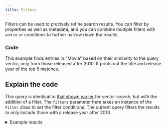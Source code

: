 ```yaml
---
title: Filters
---
```



Filters can be used to precisely refine search results. You can filter by properties as well as metadata, and you can combine multiple filters with `and` or `or` conditions to further narrow down the results.

### <i class="fa-solid fa-code"></i> Code

This example finds entries in "Movie" based on their similarity to the query vector, only from those released after 2010. It prints out the title and release year of the top 5 matches.

<FilteredTextBlock
  text={PyCode}
  startMarker="# FilteredSemanticSearch"
  endMarker="# END FilteredSemanticSearch"
  language="py"
/>

## <i class="fa-solid fa-chalkboard"></i> Explain the code

This query is identical to [that shown earlier](./10_vector.mdx) for vector search, but with the addition of a filter. The `filters` parameter here takes an instance of the `Filter` class to set the filter conditions. The current query filters the results to only include those with a release year after 2010.

<details>
  <summary>Example results</summary>

```text
Oppenheimer 2023
Distance to query: 0.754

Everything Everywhere All at Once 2022
Distance to query: 0.778

Meg 2: The Trench 2023
Distance to query: 0.779

Eternals 2021
Distance to query: 0.787

John Wick: Chapter 4 2023
Distance to query: 0.790
```

</details>



<DocsFeedback/>
